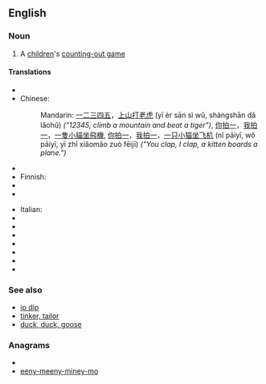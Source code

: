 ==English==

===Noun===
{{wikipedia}}
{{en-noun|-|sg=[[eeny]], [[meeny]], [[miny]], [[moe]]}}

# {{games}} A [[children]]'s [[counting-out game]]

====Translations====
{{trans-top|similar children's counting-out games in other languages}}<!--do not translate "eeny, meeny, miny, moe" literally - put an equivalent children's counting-out game in the other language -->
* {{trreq|Arabic}}
* Chinese:
*: Mandarin: [[一]][[二]][[三]][[四]][[五]]，[[上山]][[打]][[老虎]] (yī èr sān sì wǔ, shàngshān dǎ lǎohǔ) ''("12345, climb a mountain and beat a tiger")'', [[你]][[拍]][[一]]，[[我]][[拍]][[一]]，[[一]][[隻]][[小貓]][[坐]][[飛機]], [[你]][[拍]][[一]]，[[我]][[拍]][[一]]，[[一]][[只]][[小猫]][[坐]][[飞机]] (nǐ pāiyī, wǒ pāiyī, yī zhī xiǎomāo zuò fēijī) ''("You clap, I clap, a kitten boards a plane.")''
* {{trreq|Dutch}}
* Finnish: {{t|fi|entten-tentten-teelika-mentten}}
* {{trreq|French}}
* {{trreq|German}}
{{trans-mid}}
* Italian: {{t|it|Igne migne magna mo}}
* {{trreq|Japanese}}
* {{trreq|Korean}}
* {{trreq|Portuguese}}
* {{trreq|Russian}}
* {{trreq|Spanish}}
* {{trreq|Swedish}}
* {{trreq|Thai}}
{{trans-bottom}}

===See also===
* [[ip dip]]
* [[tinker, tailor]]
* [[duck, duck, goose]]

===Anagrams===
* {{alphagram|eeeeeimmmnnnoyyy}}
* [[eeny-meeny-miney-mo#English|eeny-meeny-miney-mo]]
